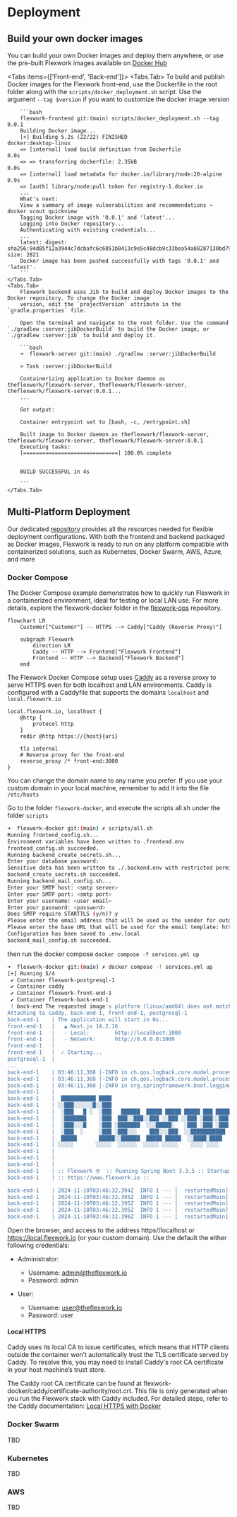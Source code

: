 
# Deployment

## Build your own docker images

You can build your own Docker images and deploy them anywhere, or use the pre-built Flexwork images available on [Docker Hub](https://hub.docker.com/u/theflexwork)

<Tabs items={['Front-end', 'Back-end']}>
    <Tabs.Tab>
        To build and publish Docker images for the Flexwork front-end, use the Dockerfile in the root folder along with the `scripts/docker_deployment.sh` script.
        Use the argument `--tag $version` if you want to customize the docker image version

        ```bash
        flexwork-frontend git:(main) scripts/docker_deployment.sh --tag 0.0.1
        Building Docker image...
        [+] Building 5.2s (22/22) FINISHED                                                                                                                                       docker:desktop-linux
        => [internal] load build definition from Dockerfile                                                                                                                                     0.0s
        => => transferring dockerfile: 2.35kB                                                                                                                                                   0.0s
        => [internal] load metadata for docker.io/library/node:20-alpine                                                                                                                        0.9s
        => [auth] library/node:pull token for registry-1.docker.io
        ...
        What's next:
        View a summary of image vulnerabilities and recommendations → docker scout quickview
        Tagging Docker image with '0.0.1' and 'latest'...
        Logging into Docker repository...
        Authenticating with existing credentials...
        ...
        latest: digest: sha256:94d85f12a3944c7dcbafc6c6851b0413c9e5c48dcb9c33bea54a88287130bd79 size: 2821
        Docker image has been pushed successfully with tags '0.0.1' and 'latest'.
        ```
    </Tabs.Tab>
    <Tabs.Tab>
        Flexwork backend uses Jib to build and deploy Docker images to the Docker repository. To change the Docker image
        version, edit the `projectVersion` attribute in the `gradle.properties` file.

        Open the terminal and navigate to the root folder. Use the command `./gradlew :server:jibDockerBuild` to build the Docker image, or `./gradlew :server:jib` to build and deploy it.

        ```bash
        ➜  flexwork-server git:(main) ./gradlew :server:jibDockerBuild

        > Task :server:jibDockerBuild

        Containerizing application to Docker daemon as theflexwork/flexwork-server, theflexwork/flexwork-server, theflexwork/flexwork-server:0.0.1...
        ...

        Got output:

        Container entrypoint set to [bash, -c, /entrypoint.sh]

        Built image to Docker daemon as theflexwork/flexwork-server, theflexwork/flexwork-server, theflexwork/flexwork-server:0.0.1
        Executing tasks:
        [==============================] 100.0% complete


        BUILD SUCCESSFUL in 4s

        ```
    </Tabs.Tab>
</Tabs>

## Multi-Platform Deployment

Our dedicated [repository](https://github.com/theflexwork/flexwork-ops) provides all the resources needed for flexible deployment configurations. With both the frontend and backend packaged as
Docker images, Flexwork is ready to run on any platform compatible with containerized solutions, such as Kubernetes, Docker Swarm, AWS, Azure, and more

### Docker Compose

The Docker Compose example demonstrates how to quickly run Flexwork in a containerized environment, ideal for testing or local LAN use.
For more details, explore the flexwork-docker folder in the [flexwork-ops]((https://github.com/theflexwork/flexwork-ops)) repository.

```mermaid
flowchart LR
    Customer["Customer"] -- HTTPS --> Caddy["Caddy (Reverse Proxy)"]

    subgraph Flexwork
        direction LR
        Caddy -- HTTP --> Frontend["Flexwork Frontend"]
        Frontend -- HTTP --> Backend["Flexwork Backend"]
    end
```

The Flexwork Docker Compose setup uses [Caddy](https://caddyserver.com/) as a reverse proxy to serve HTTPS even for both localhost and LAN environments.
Caddy is configured with a Caddyfile that supports the domains `localhost` and `local.flexwork.io`

```
local.flexwork.io, localhost {
    @http {
        protocol http
    }
    redir @http https://{host}{uri}

    tls internal
    # Reverse proxy for the front-end
    reverse_proxy /* front-end:3000
}
```
You can change the domain name to any name you prefer.
<Callout type="info" emoji="ℹ️">
If you use your custom domain in your local machine, remember to add it into the file `/etc/hosts`
</Callout>

Go to the folder `flexwork-docker`, and execute the scripts all.sh under the folder `scripts`

```bash
➜  flexwork-docker git:(main) ✗ scripts/all.sh
Running frontend_config.sh...
Environment variables have been written to .frontend.env
frontend_config.sh succeeded.
Running backend_create_secrets.sh...
Enter your database password:
Sensitive data has been written to ./.backend.env with restricted permissions.
backend_create_secrets.sh succeeded.
Running backend_mail_config.sh...
Enter your SMTP host: <smtp server>
Enter your SMTP port: <smtp port>
Enter your username: <user email>
Enter your password: <password>
Does SMTP require STARTTLS (y/n)? y
Please enter the email address that will be used as the sender for outgoing emails: noreply@theflexwork.io
Please enter the base URL that will be used for the email template: https://local.flexwork.io
Configuration has been saved to .env.local
backend_mail_config.sh succeeded.
```

then run the docker compose `docker compose -f services.yml up`

```bash
➜  flexwork-docker git:(main) ✗ docker compose -f services.yml up
[+] Running 5/4
 ✔ Container flexwork-postgresql-1                                                                                                                         Created                     0.0s
 ✔ Container caddy                                                                                                                                         Runnin...                   0.0s
 ✔ Container flexwork-front-end-1                                                                                                                          Recreated                   0.1s
 ✔ Container flexwork-back-end-1                                                                                                                           Recreated                   0.1s
 ! back-end The requested image's platform (linux/amd64) does not match the detected host platform (linux/arm64/v8) and no specific platform was requested                             0.0s
Attaching to caddy, back-end-1, front-end-1, postgresql-1
back-end-1    | The application will start in 0s...
front-end-1   |   ▲ Next.js 14.2.16
front-end-1   |   - Local:        http://localhost:3000
front-end-1   |   - Network:      http://0.0.0.0:3000
front-end-1   |
front-end-1   |  ✓ Starting...
postgresql-1  |
...
back-end-1    | 03:46:11,368 |-INFO in ch.qos.logback.core.model.processor.AppenderRefModelHandler - Attaching appender named [CONSOLE] to Logger[ROOT]
back-end-1    | 03:46:11,368 |-INFO in ch.qos.logback.core.model.processor.DefaultProcessor@31064f47 - End of configuration.
back-end-1    | 03:46:11,368 |-INFO in org.springframework.boot.logging.logback.SpringBootJoranConfigurator@576dc710 - Registering current configuration as safe fallback point
back-end-1    |
back-end-1    |  ███████████ ████                                                          █████
back-end-1    | ░░███░░░░░░█░░███                                                         ░░███
back-end-1    |  ░███   █ ░  ░███   ██████  █████ █████ █████ ███ █████  ██████  ████████  ░███ █████
back-end-1    |  ░███████    ░███  ███░░███░░███ ░░███ ░░███ ░███░░███  ███░░███░░███░░███ ░███░░███
back-end-1    |  ░███░░░█    ░███ ░███████  ░░░█████░   ░███ ░███ ░███ ░███ ░███ ░███ ░░░  ░██████░
back-end-1    |  ░███  ░     ░███ ░███░░░    ███░░░███  ░░███████████  ░███ ░███ ░███      ░███░░███
back-end-1    |  █████       █████░░██████  █████ █████  ░░████░████   ░░██████  █████     ████ █████
back-end-1    | ░░░░░       ░░░░░  ░░░░░░  ░░░░░ ░░░░░    ░░░░ ░░░░     ░░░░░░  ░░░░░     ░░░░ ░░░░░
back-end-1    |
back-end-1    |
back-end-1    |
back-end-1    | :: Flexwork 🤓  :: Running Spring Boot 3.3.5 :: Startup profile(s) prod ::
back-end-1    | :: https://www.flexwork.io ::

back-end-1    | 2024-11-10T03:46:32.394Z  INFO 1 --- [  restartedMain] io.flexwork.FlexworkApp.logApplicationStartup:129 : ----------------------------------------------------------
back-end-1    | 2024-11-10T03:46:32.395Z  INFO 1 --- [  restartedMain] io.flexwork.FlexworkApp.logApplicationStartup:130 :      Application 'flexApp' is running! Access URLs:
back-end-1    | 2024-11-10T03:46:32.395Z  INFO 1 --- [  restartedMain] io.flexwork.FlexworkApp.logApplicationStartup:131 :      Local:          http://localhost:8080/
back-end-1    | 2024-11-10T03:46:32.395Z  INFO 1 --- [  restartedMain] io.flexwork.FlexworkApp.logApplicationStartup:132 :      External:       http://172.19.0.5:8080/
back-end-1    | 2024-11-10T03:46:32.396Z  INFO 1 --- [  restartedMain] io.flexwork.FlexworkApp.logApplicationStartup:133 :      Profile(s):     prod

```

Open the browser, and access to the address https//localhost or https://local.flexwork.io (or your custom domain). Use the default the either following credentials:

* Administrator:

    * Username: admin@theflexwork.io
    * Password: admin

* User:
    * Username: user@theflexwork.io
    * Password: user

#### Local HTTPS

Caddy uses its local CA to issue certificates, which means that HTTP clients outside the container won’t automatically trust the TLS certificate served by Caddy.
To resolve this, you may need to install Caddy's root CA certificate in your host machine’s trust store.

The Caddy root CA certificate can be found at flexwork-docker/caddy/certificate-authority/root.crt. This file is only generated when you run the Flexwork stack
with Caddy included. For detailed steps, refer to the Caddy documentation: [Local HTTPS with Docker](https://caddyserver.com/docs/running#local-https-with-docker)

### Docker Swarm
TBD

### Kubernetes
TBD

### AWS
TBD